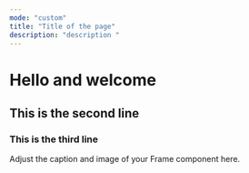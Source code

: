 ```yaml
---
mode: "custom"
title: "Title of the page"
description: "description "
---
```


#

# Hello and welcome

## This is the second line

### This is the third line

<Frame as="div">
  Adjust the caption and image of your Frame component here.
</Frame>

<CardGroup cols={3}>
  <Card title="Card" icon="sparkles" />

  <Card title="Card" icon="sparkles" />

  <Card title="Card" icon="sparkles" />
</CardGroup>